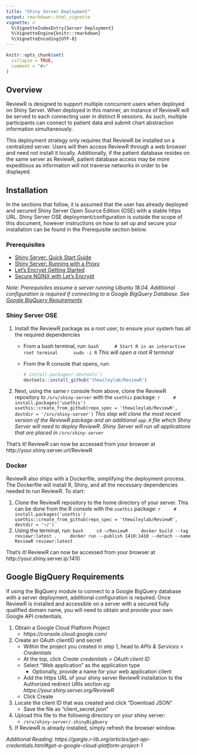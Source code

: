 ```yaml
---
title: "Shiny Server Deployment"
output: rmarkdown::html_vignette
vignette: >
  %\VignetteIndexEntry{Server Deployment}
  %\VignetteEngine{knitr::rmarkdown}
  %\VignetteEncoding{UTF-8}
---
```


```r
knitr::opts_chunk$set(
  collapse = TRUE,
  comment = "#>"
)
```

## Overview

ReviewR is designed to support multiple concurrent users when deployed on Shiny Server. When deployed in this manner, an instance of ReviewR will be served to each connecting user in distinct R sessions. As such, multiple participants can connect to patient data and submit chart abstraction information simultaneously. 

This deployment strategy only requires that ReviewR be installed on a centralized server. Users will then access ReviewR through a web browser and need not install it locally. Additionally, if the patient database resides on the same server as ReviewR, patient database access may be more expeditious as information will not traverse networks in order to be displayed. 

## Installation

In the sections that follow, it is assumed that the user has already deployed and secured Shiny Server Open Source Edition (OSE) with a stable https URL. Shiny Server OSE deployment/configuration is outside the scope of this document, however instructions on how to set up and secure your installation can be found in the Prerequisite section below.

### Prerequisites 
* [Shiny Server: Quick Start Guide](https://support.rstudio.com/hc/en-us/articles/360011458854-Shiny-Server-Quick-Start-Installation-and-Configuration)
* [Shiny Server: Running with a Proxy](https://support.rstudio.com/hc/en-us/articles/213733868-Running-Shiny-Server-with-a-Proxy)
* [Let's Encrypt Getting Started](https://letsencrypt.org/getting-started/)
* [Secure NGINX with Let's Encrypt](https://www.digitalocean.com/community/tutorials/how-to-secure-nginx-with-let-s-encrypt-on-ubuntu-18-04)

*Note: Prerequisites assume a server running Ubuntu 18.04. Additional configuration is required if connecting to a Google BigQuery Database. See <a href="#google-bigquery-requirements">Google BigQuery Requirements</a>*

### Shiny Server OSE

1. Install the ReviewR package as a root user, to ensure your system has all the required dependencies
    + From a bash terminal, run:
        ```bash
        # Start R in an interactive root terminal
        sudo -i R
        ```
    *This will open a root R terminal*
    + From the R console that opens, run:
      ```r
      # install.packages('devtools')
      devtools::install_github('thewileylab/ReviewR')
      ```
2. Next, using the same r console from above, clone the ReviewR repository to `/srv/shiny-server` with the `usethis` package: 
    ```r
    # install.packages('usethis')
    usethis::create_from_github(repo_spec = 'thewileylab/ReviewR', destdir = '/srv/shiny-server')
    ```
    *This step will clone the most recent version of the ReviewR package and an additional `app.R` file which Shiny Server will need to deploy ReviewR. Shiny Server will run all applications that are placed in `/srv/shiny-server`*

That's it! ReviewR can now be accessed from your browser at http://your.shiny.server.url/ReviewR

### Docker
ReviewR also ships with a Dockerfile, simplifying the deployment process. The Dockerfile will install R, Shiny, and all the necessary dependencies needed to run ReviewR. To start:

1. Clone the ReviewR repository to the home directory of your server. This can be done from the R console with the `usethis` package: 
    ```r
    # install.packages('usethis')
    usethis::create_from_github(repo_spec = 'thewileylab/ReviewR', destdir = '~/')
    ``` 
2. Using the terminal, run:
    ```bash
    cd ~/ReviewR
    docker build --tag reviewr:latest .
    docker run --publish 1410:1410 --detach --name ReviewR reviewr:latest
    ```

That's it! ReviewR can now be accessed from your browser at http://your.shiny.server.ip:1410

## Google BigQuery Requirements

If using the BigQuery module to connect to a Google BigQuery database with a server deployment, additional configuration is required. Once ReviewR is installed and accessible on a server with a secured fully qualified domain name, you will need to obtain and provide your own Google API credentials. 

1. Obtain a Google Cloud Platform Project
    + https://console.cloud.google.com/
2. Create an OAuth clientID and secret
    + Within the project you created in step 1, head to *APIs & Services > Credentials*
    + At the top, click *Create credentials > OAuth client ID*
    + Select "Web application" as the application type
      + Optionally, provide a name for your web application client
    + Add the https URL of your shiny server ReviewR installation to the Authorized redirect URIs section *eg: https://your.shiny.server.org/ReviewR*
    + Click Create
3. Locate the client ID that was created and click "Download JSON"
    + Save the file as "client_secret.json"
4. Upload this file to the following directory on your shiny server:
    + `/srv/shiny-server/.shinyBigQuery`
5. If ReviewR is already installed, simply refresh the browser window. 

*Additional Reading: https://gargle.r-lib.org/articles/get-api-credentials.html#get-a-google-cloud-platform-project-1*

